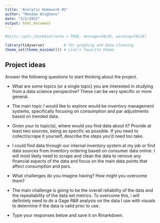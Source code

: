 ```yaml
---
title: 'Analytic Homework #2'
author: "Mondae Atughonu"
date: "2/2/2022"
output: html_document
---
```


```r
#knitr::opts_chunk$set(echo = TRUE, message=FALSE, warning=FALSE)
```

```r
library(tidyverse)         # for graphing and data cleaning
theme_set(theme_minimal()) # Lisa's favorite theme
```

## Project ideas

Answer the following questions to start thinking about the project.

-   What are some topics (or a single topic) you are interested in studying from a data science perspective? These can be very specific or more general.  

-   The main topic I would like to explore would be inventory management systems, specifically focusing on consumption and par adjustments based on trended data.

-   Given your to topic(s), where would you find data about it? Provide at least two sources, being as specific as possible. If you need to collect/scrape it yourself, describe the steps you'd need too take.

-  I could find data through our internal inventory system at my job or find data sources from inventory ordering based on consumer data online.  I will most likely need to scrape and clean the data to remove any financial aspects of the data and focus on the main data points that affect consumption and pars.

-   What challenges do you imagine having? How might you overcome them?  

-  The main challenge is going to be the overall reliability of the data and the repeatability of the data set metrics.  To overcome this, i will definitely need to do a Gage R&R analysis on the data I use with visuals to determine if the data is valid prior to use.

-   Type your responses below and save it on Rmarkdown. 

